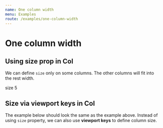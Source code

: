 ```yaml
---
name: One column width
menu: Examples
route: /examples/one-column-width
---
```



# One column width

## Using size prop in Col

We can define `size` only on some columns.
The other columns will fit into the rest width.

<Playground>
  <ThemeProvider theme={theme}>
    <Container
      colCss={`
        background-color: #e0e0eb;
        border: 1px solid #b3b3cc;
        padding: 20px;
      `}
    >
      <Row>
        <Col />
        <Col size={5}>size 5</Col>
        <Col />
      </Row>
    </Container>
  </ThemeProvider>
</Playground>

## Size via viewport keys in Col

The example below should look the same as the example above.
Instead of using `size` property, we can also use **viewport keys**
to define column size.

<Playground>
  <ThemeProvider theme={theme}>
    <Container
      colCss={`
        background-color: #e0e0eb;
        border: 1px solid #b3b3cc;
        padding: 20px;
      `}
    >
      <Row>
        <Col />
        <Col xs={5} sm={5} md={5} lg={5} xl={5} />
        <Col />
      </Row>
    </Container>
  </ThemeProvider>
</Playground>
